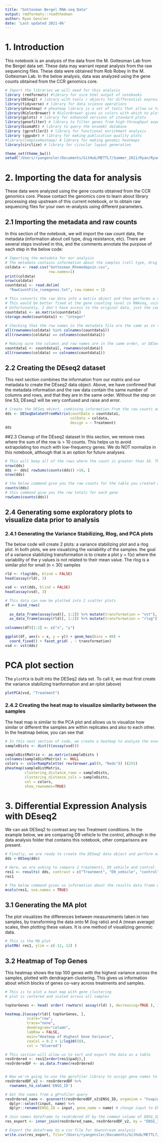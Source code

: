 ```yaml
---
title: "Gottesman Bergel RNA-seq Data"
output: rmdformats::readthedown
author: Ryan Gensler
date: 'Last updated 2021-06'
---
```


# 1. Introduction
This notebook is an analysis of the data from the M. Gottesman Lab from the Bergel data set. These data may warrant repeat analysis from the raw sequencing files. These data were obtained from Rob Robey in the M. Gottesman Lab. In the below analysis, data was analyzed using the gene counts obtained from the CCR genomics core.

```r
# Import the libraries we will need for this analysis
library (rmdformats) #library for nice html output of notebooks
library(DESeq2) # library with tools / objects for differential expression analysis
library(tidyverse) # library for data science operations
library(pheatmap) # pheatmap library is a set of tools that allow us to visualize the data
library(RColorBrewer) # RColorBrewer gives us colors with which to plot things
library(gplots) # library for enhanced versions of standard plots
library(genefilter) # library to filter genes from high-throughput experiments
library(biomaRt) # library to query the ensembl database
library (gprofiler2) # library for functional enrichment analysis
library (ggpubr) # library for making publication quality plots
#library(ComplexHeatmap) # library for making genomic heatmaps
library(circlize) # library for ciruclar layout generation

theme_set(theme_bw())
setwd("/Users/ryangensler/Documents/GitHub/METTL7/Summer_2021/Ryan/RyanGensler_rhomedepsin")

```
# 2. Importing the data for analysis
These data were analyzed using the gene counts obtained from the CCR genomics core. Please contact the genomics core to learn about library processing step upstream of this current notebook, or to obtain raw sequencing files for your own re-analysis using different parameters. 

## 2.1 Importing the metadata and raw counts
In this section of the notebook, we will import the raw count data, the metadata (information about cell type, drug resistance, etc). There are several steps involved in this, and the comments annotate the purpose of each step in the below code: 
```r

# Importing the metadata for our analysis
# The metadata contains information about the samples (cell type, drug resistance, etc) that we will use in our analyses
coldata <- read.csv("Gottesman_Rhomedepsin.csv",
                    row.names=1)
print(coldata)
nrow(coldata)
countdata1 <- read.delim(
  "RawCountFile_rsemgenes.txt", row.names = 1)

# This converts the raw data into a matrix object and then performs a cast to integer. 
# This would be better fixed at the gene counting level in RNAseq, using a counting program that does not report fractional values
# Unfortunately, I don't have access to the original data, just the count files. 
countdata1 <- as.matrix(countdata1)
storage.mode(countdata1) <- "integer"
  
# Checking that the row names in the metadata file are the same as in the columns in the data frame
all(rownames(coldata) %in% colnames(countdata1))
all(rownames(coldata) == colnames(countdata1))

# Making sure the columns and row names are in the same order, or DESeq2 will get confused
countdata1 <- countdata1[, rownames(coldata)]
all(rownames(coldata) == colnames(countdata1))

```
## 2.2 Creating the DEseq2 dataset
This next section combines the information from our matrix and our metadata to create the DEseq2 data object. Above, we have confirmed that the metadata information and the raw data contain the same number of columns and rows, and that they are in the same order. Without the step on line 53, DEseq2 will be very confused and raise and error. 
```r
# Create the DESeq object, combining information from the raw counts and metadata. Here, we are specifying a group we are interested in comparing. In this case, the different drug treatments
dds <- DESeqDataSetFromMatrix(countData = countdata1,
                              colData = coldata,
                              design = ~ Treatment)
dds

```
##2.3 Cleanup of the DEseq2 dataset
In this section, we remove rows where the sum of the row is > 10 counts. This helps us to avoid extrapolating too much with low-frequency genes. We do NOT normalize in this notebook, although that is an option for future analyses. 
```r
# This will keep all of the rows where the count is greater than 10. This removes any zeros, which can make analysis tricky. 
nrow(dds)
dds <- dds[ rowSums(counts(dds)) >10, ]
nrow(dds)

# the below command give you the raw counts for the table you created above
counts(dds)
# this command give you the row totals for each gene
rowSums(counts(dds))
```
## 2.4 Generating some exploratory plots to visualize data prior to analysis

### 2.4.1 Generating the Variance Stabilizing, Rlog, and PCA plots
The below code will create 2 plots: a variance stabilizing plot and a rlog plot. In both plots, we are visualizing the variability of the samples. the goal of a variance stabilizing transformation is to create a plot y = f(x) where the variability of the y values is not related to their mean value. The rlog is a similar plot for small (n < 30) samples
```r

rld <- rlog(dds, blind = FALSE)
head(assay(rld), 3)

vsd <- vst(dds, blind = FALSE)
head(assay(vsd), 3)

# This data can now be plotted into 2 scatter plots
df <- bind_rows(
  
  as_data_frame(assay(vsd)[, 1:2]) %>% mutate(transformation = "vst"),
  as_data_frame(assay(rld)[, 1:2]) %>% mutate(transformation = "rlog"))
  
colnames(df)[1:2] <- c("x", "y")  

ggplot(df, aes(x = x, y = y)) + geom_hex(bins = 80) +
  coord_fixed() + facet_grid( . ~ transformation)
vsd <- vst(dds)

```
# PCA plot section
The `plotPCA` is built into the DESeq2 data set. To call it, we must first create the variance stabilizing tranformation and an rplot (above)
```r
plotPCA(vsd, "Treatment")
```


### 2.4.2 Creating the heat map to visualize similarity between the samples
The heat map is similar to the PCA plot and allows us to visualize how similar or different the samples are within replicates and also to each other. In the heatmap below, you can see that 
```r
# In this next section of code, we create a heatmap to analyze the overall similarity between the samples
sampleDists <- dist(t(assay(vsd)))

sampleDistMatrix <- as.matrix(sampleDists )
colnames(sampleDistMatrix) <- NULL
colors <- colorRampPalette( rev(brewer.pal(9, "Reds")) )(255)
pheatmap(sampleDistMatrix,
         clustering_distance_rows = sampleDists,
         clustering_distance_cols = sampleDists,
         col = colors,
         show_rownames=TRUE)
```
# 3. Differential Expression Analysis with DEseq2
We can ask DESeq2 to contrast any two Treatment conditions. In the example below, we are comparing D9 vehicle to the control, although in the data analysis folder that contains this notebook, other comparisons are present. 
```r

# Finally, we are ready to create the DESeq2 data object and perform our analysis
dds <-DESeq(dds)

# Here, we are asking to compare 2 treatments, D9_vehicle and control
res1 <- results( dds, contrast = c("Treatment", "D9_vehicle", "control") ) 
res1

# The below command gives us information about the results data frame we just created in the above window 
mcols(res1, use.names = TRUE)
```
## 3.1 Generating the MA plot
The plot visualizes the differences between measurements taken in two samples, by transforming the data onto M (log ratio) and A (mean average) scales, then plotting these values. It is one method of visualizing genomic data. 
```r
# This is the MA plot
plotMA( res1, ylim = c(-12, 12) )
```
## 3.2 Heatmap of Top Genes
This heatmap shows the top 100 genes with the highest variance across the samples, plotted with dendragram clustering. This gives us information about which blocks of genes co-vary across treatments and samples. 

```r
# This is to plot a heat map with gene clustering
# plot is centered and scaled across all samples

topVarGenes <- head( order( rowVars( assay(rld) ), decreasing=TRUE ), 100 )

heatmap.2(assay(rld)[ topVarGenes, ], 
          scale="row",
          trace="none",
          dendrogram="column",
          labRow = FALSE,
          main="Heatmap of Highest Gene Variance",
          cexCol = 0.2 + 1/log10(50),
          col = "bluered")

```


```r
# This section will allow us to sort and export the data as a table
resOrdered <- res1[order(res1$padj),]
resOrderedDF <- as.data.frame(resOrdered)


# Now we're going to use the gprofiler library to assign gene names to the data. Right now, all we have is the big long ENSG ID number
resOrderedDF_v2 <- resOrderedDF %>%
  rownames_to_column('ENSG_ID')

# Get the names from a gProfiler query
resOrdered_name <- gconvert(resOrderedDF_v2$ENSG_ID, organism = "hsapiens", target = "HGNC", filter_na = F) %>%
  dplyr::select(input, name) %>%
  dplyr::rename(ENSG_ID = input, gene_name = name) # change input to ENSG_ID

# Join names dataframe to resOrdered df by the common column of ENSG_ID
res_export <- inner_join(resOrdered_name, resOrderedDF_v2, by = "ENSG_ID")

# Export the dataframe to a csv file for downstream analysis
write.csv(res_export, file="/Users/ryangensler/Documents/GitHub/METTL7/Summer_2021/Ryan/RyanGensler_rhomedepsin/2021.06.12_Rhomedepsin_RNASeq_D9res_D9treatvscontrol1.csv")
```

